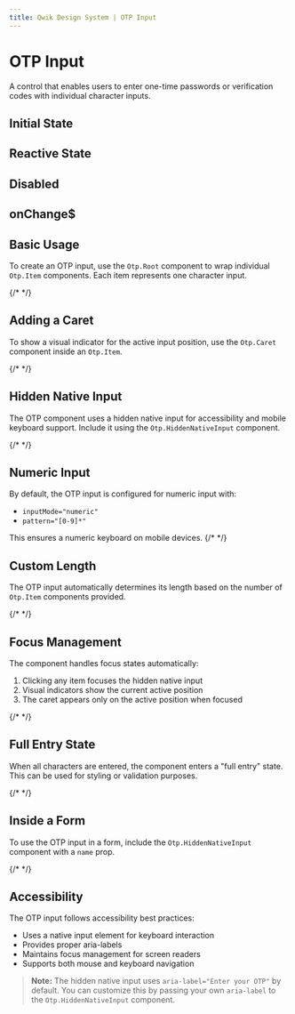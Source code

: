 ```yaml
---
title: Qwik Design System | OTP Input
---
```


# OTP Input

A control that enables users to enter one-time passwords or verification codes with individual character inputs.

<Showcase name="hero" />

## Initial State

<Showcase name="initial" />

## Reactive State

<Showcase name="reactive" />

## Disabled 

<Showcase name="disabled" />

## onChange$

<Showcase name="change" />

## Basic Usage

To create an OTP input, use the `Otp.Root` component to wrap individual `Otp.Item` components. Each item represents one character input.

{/* <Showcase name="basic" /> */}

## Adding a Caret

To show a visual indicator for the active input position, use the `Otp.Caret` component inside an `Otp.Item`.

{/* <Showcase name="caret" /> */}

## Hidden Native Input

The OTP component uses a hidden native input for accessibility and mobile keyboard support. Include it using the `Otp.HiddenNativeInput` component.

{/* <Showcase name="native" /> */}

## Numeric Input

By default, the OTP input is configured for numeric input with:
- `inputMode="numeric"`
- `pattern="[0-9]*"`

This ensures a numeric keyboard on mobile devices.
{/* 
<Showcase name="numeric" /> */}

## Custom Length

The OTP input automatically determines its length based on the number of `Otp.Item` components provided.

{/* <Showcase name="length" /> */}

## Focus Management

The component handles focus states automatically:
1. Clicking any item focuses the hidden native input
2. Visual indicators show the current active position
3. The caret appears only on the active position when focused

{/* <Showcase name="focus" /> */}

## Full Entry State

When all characters are entered, the component enters a "full entry" state. This can be used for styling or validation purposes.

{/* <Showcase name="full" /> */}

## Inside a Form

To use the OTP input in a form, include the `Otp.HiddenNativeInput` component with a `name` prop.

{/* <Showcase name="form" /> */}

## Accessibility

The OTP input follows accessibility best practices:
- Uses a native input element for keyboard interaction
- Provides proper aria-labels
- Maintains focus management for screen readers
- Supports both mouse and keyboard navigation

> **Note:** The hidden native input uses `aria-label="Enter your OTP"` by default. You can customize this by passing your own `aria-label` to the `Otp.HiddenNativeInput` component.

